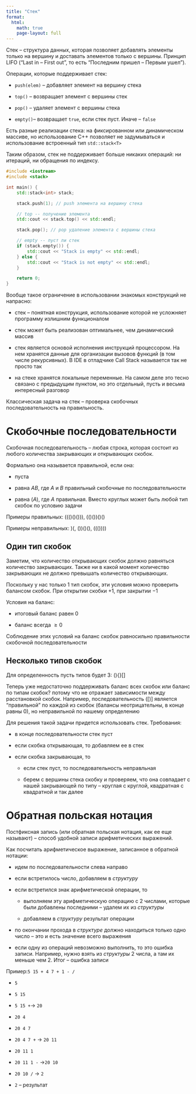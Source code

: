 ```yaml
---
title: "Стек"
format:
  html:
    math: true
    page-layout: full
---
```



Стек -- структура данных, которая позволяет добавлять элементы только на вершину и доставать элементов только с вершины. Принцип LIFO ("Last in -- First out", то есть "Последним пришел -- Первым ушел").

Операции, которые поддерживает стек:

- `push(elem)` -- добавляет элемент на вершину стека

- `top()` -- возвращает элемент с вершины стек

- `pop()` -- удаляет элемент с вершины стека

- `empty()`-- возвращает `true`, если стек пуст. Иначе -- `false`

Есть разные реализации стека: на фиксированном или динамическом массиве, но использование C++ позволяет не задумываться и использование встроенный тип `std::stack<T>`

Таким образом, стек не поддерживает больше никаких операций: ни итераций, ни обращения по индексу.

```C++
#include <iostream>
#include <stack>

int main() {
    std::stack<int> stack;

    stack.push(1); // push элемента на вершину стека

    // top -- получение элемента
    std::cout << stack.top() << std::endl;

    stack.pop(); // pop удаление элемента с вершины стека

    // empty -- пуст ли стек
    if (stack.empty()) {
        std::cout << "Stack is empty" << std::endl;
    } else {
        std::cout << "Stack is not empty" << std::endl;
    }

    return 0;
}

```

Вообще такое ограничение в использовании знакомых конструкций не напрасно:

- стек -- понятная конструкция, использование которой не усложняет программу излишним функционалом

- стек может быть реализован оптимальнее, чем динамический массив

- стек является основой исполнения инструкций процессором. На нем хранятся данные для организации вызовов функций (в том числе рекурсивных). В IDE в отладчике Call Stack называется так не просто так

- на стеке хранятся локальные переменные. На самом деле это тесно связано с предыдущим пунктом, но это отдельный, пусть и весьма интересный разговор



Классическая задача на стек -- проверка скобочных последовательность на правильность.

# Скобочные последовательности

Скобочная последовательность -- любая строка, которая состоит из любого количества закрывающих и открывающих скобок.

Формально она называется правильной, если она:

- пуста

- равна $AB$, где $A$ и $B$ правильный скобочные по последовательности

- равна $(A)$, где $A$ правильная. Вместо круглых может быть любой тип скобок по условию задачи

Примеры правильных: $((()()()))$, $(()())()()$

Примеры неправильных: $)($, $())()()$, $((())))$

## Один тип скобок

Заметим, что количество открывающих скобок должно равняться количество закрывающих. Также ни в какой момент количество закрывающих не должно превышать количество открывающих.

Поскольку у нас только 1 тип скобок, эти условия можно проверить балансом скобок. При открытии скобки $+1$, при закрытии $-1$

Условия на баланс:

- итоговый баланс равен $0$

- баланс всегда $\ge 0$

Соблюдение этих условий на баланс скобок равносильно правильности скобочной последовательности



## Несколько типов скобок

Для определенность пусть типов будет 3: $()\{\}[]$

Теперь уже недостаточно поддерживать баланс всех скобок или баланс по типам скобок? потому что не отражает зависимости между расстановкой скобок. Например, последовательность  $([)]$ является "правильной" по каждой из скобок (балансы неотрицательны, в конце равны $0$), но неправильной по нашему определению

Для решения такой задачи придется использовать стек. Требования:

- в конце последовательности стек пуст

- если скобка открывающая, то добавляем ее в стек

- если скобка закрывающая, то

    - если стек пуст, то последовательность неправльная

    - берем с вершины стека скобку и проверяем, что она совпадает с нашей закрывающей по типу -- круглая с круглой, квадратная с квадратной и так далее



# Обратная польская нотация

Постфиксная запись (или обратная польская нотация, как ее еще называют) -- способ удобной записи арифметических выражений.

Как посчитать арифметическое выражение, записанное в обратной нотации:

- идем по последовательности слева направо

- если встретилось число, добавляем в *структуру*

- если встретился знак арифметической операции, то

    - выполняем эту арифметическую операцию с 2 числами, которые были добавлены последними -- удалем их из *структуры*

    - добавляем в *структуру* результат операции

- по окончании прохода в *структуре* должно находиться только одно число -- это и есть значение всего выражения

- если одну из операций невозможно выполнить, то это ошибка записи. Например, нужно взять из *структуры* 2 числа, а там их меньше чем 2. Итог -- ошибка записи

Пример:`5 15 + 4 7 + 1 - /`

- `5`

- `5 15`

- `5 15 +`→ `20`

- `20 4`

- `20 4 7`

- `20 4 7 +` → `20 11`

- `20 11 1`

- `20 11 1 -` →`20 10`

- `20 10 /` → `2`

- `2` -- результат

